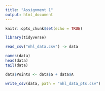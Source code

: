 ```yaml
---
title: "Assignment 1"
output: html_document
---
```


```r
knitr::opts_chunk$set(echo = TRUE)
```

```r
library(tidyverse)
```

```r
read_csv("nhl_data.csv") -> data
```

```r
names(data)
head(data)
tail(data)
```

```r
data$Points <- data$G + data$A
```

```r
write_csv(data, path = "nhl_data_pts.csv")
```

